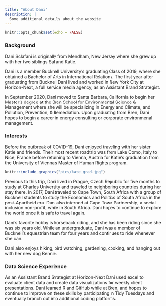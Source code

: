 ```yaml
---
title: "About Dani"
description: |
  Some additional details about the website
---
```


```r
knitr::opts_chunk$set(echo = FALSE)
```

### Background

Dani Sclafani is originally from Mendham, New Jersey where she grew up with her two siblings Sal and Katie. 

Dani is a member Bucknell University's graduating Class of 2019, where she obtained a Bachelor of Arts in International Relations. The first year after graduating from Bucknell Dani lived and worked in New York City at Horizon-Next, a full service media agency, as an Assistant Brand Strategist. 

In September 2020, Dani moved to Santa Barbara, California to begin her Master's degree at the Bren School for Environmental Science & Management where she will be specializing in Energy and Climate, and Pollution, Prevention, & Remediation. Upon graduating from Bren, Dani hopes to begin a career in energy consulting or corporate environmenal management.

### Interests
Before the outbreak of COVID-19, Dani enjoyed traveling with her sister Katie and friends. Their most recent roadtrip was from Lake Como, Italy to Nice, France before returning to Vienna, Austria for Katie's graduation from the University of Vienna's Master of Human Rights program. 


```r

knitr::include_graphics("pics/kate_grad.jpg") 
``` 


Previous to this trip, Dani lived in Prague, Czech Republic for five months to study at Charles University and traveled to neighboring countries during her stay there. 
In 2017, Dani traveled to Cape Town, South Africa with a group of Bucknell students to study the Economics and Politics of South Africa in the post-Apartheid era. Dani also interned at Cape Town Partnership, a social inclusion non-profit, while in South Africa. Dani hopes to continue to explore the world once it is safe to travel again.

Dani's favorite hobby is horseback riding, and she has been riding since she was six years old. While an undergraduate, Dani was a member of Bucknell's equestrian team for four years and continues to ride whenever she can.

Dani also enjoys hiking, bird watching, gardening, cooking, and hanging out with her new dog Bennie.


### Data Science Experience

As an Assistant Brand Strategist at Horizon-Next Dani used excel to evaluate client data and create data visualizations for weekly client presentations. Dani learned R and GitHub while at Bren, and hopes to continue to improve on these skills by participating in Tidy Tuesdays and eventually branch out into additional coding platforms.




